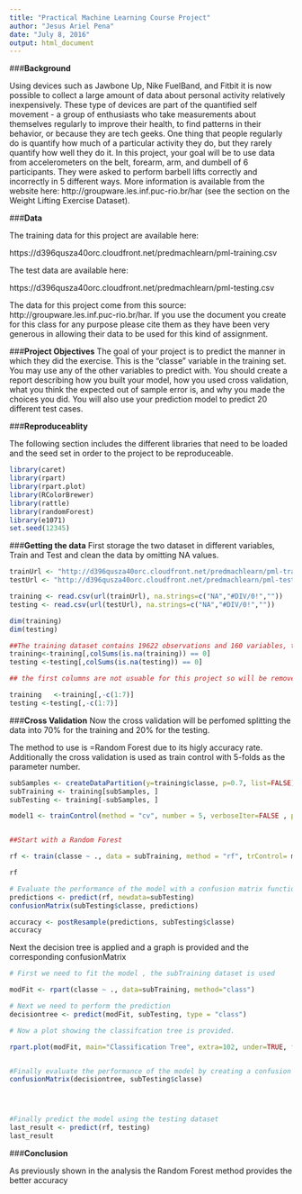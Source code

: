 ---
title: "Practical Machine Learning Course Project"
author: "Jesus Ariel Pena"
date: "July 8, 2016"
output: html_document
---

###**Background**

Using devices such as Jawbone Up, Nike FuelBand, and Fitbit it is now possible to collect a large amount of data about personal activity relatively inexpensively. These type of devices are part of the quantified self movement - a group of enthusiasts who take measurements about themselves regularly to improve their health, to find patterns in their behavior, or because they are tech geeks. One thing that people regularly do is quantify how much of a particular activity they do, but they rarely quantify how well they do it. In this project, your goal will be to use data from accelerometers on the belt, forearm, arm, and dumbell of 6 participants. They were asked to perform barbell lifts correctly and incorrectly in 5 different ways. More information is available from the website here: http://groupware.les.inf.puc-rio.br/har (see the section on the Weight Lifting Exercise Dataset).

###**Data**

The training data for this project are available here:

https://d396qusza40orc.cloudfront.net/predmachlearn/pml-training.csv

The test data are available here:

https://d396qusza40orc.cloudfront.net/predmachlearn/pml-testing.csv


The data for this project come from this source: http://groupware.les.inf.puc-rio.br/har. If you use the document you create for this class for any purpose please cite them as they have been very generous in allowing their data to be used for this kind of assignment.

###**Project Objectives**
The goal of your project is to predict the manner in which they did the exercise. This is the "classe" variable in the training set. You may use any of the other variables to predict with. You should create a report describing how you built your model, how you used cross validation, what you think the expected out of sample error is, and why you made the choices you did. You will also use your prediction model to predict 20 different test cases. 

###**Reproduceablity**

The following section includes the different libraries that need to be loaded and the seed set in order to the project to be reproduceable.


```{r}
library(caret)
library(rpart)
library(rpart.plot)
library(RColorBrewer)
library(rattle)
library(randomForest)
library(e1071)
set.seed(12345)
```

###**Getting the data**
First storage the two dataset in different variables, Train and Test and clean the data by omitting NA values. 

```{r}
trainUrl <- "http://d396qusza40orc.cloudfront.net/predmachlearn/pml-training.csv"
testUrl <- "http://d396qusza40orc.cloudfront.net/predmachlearn/pml-testing.csv"

training <- read.csv(url(trainUrl), na.strings=c("NA","#DIV/0!",""))
testing <- read.csv(url(testUrl), na.strings=c("NA","#DIV/0!",""))

dim(training)
dim(testing)

##The training dataset contains 19622 observations and 160 variables, the testing dataset contains 20 observations and 160 variables
training<-training[,colSums(is.na(training)) == 0]
testing <-testing[,colSums(is.na(testing)) == 0]

## the first columns are not usuable for this project so will be removed 

training   <-training[,-c(1:7)]
testing <-testing[,-c(1:7)]


```

###**Cross Validation**
Now the cross validation will be perfomed splitting the data into 70% for the training and 20% for the testing.

The method to use is =Random Forest due to its higly accuracy rate. 
Additionally the cross validation is used as train control with 5-folds as the parameter number. 

```{r}
subSamples <- createDataPartition(y=training$classe, p=0.7, list=FALSE)
subTraining <- training[subSamples, ] 
subTesting <- training[-subSamples, ]

model1 <- trainControl(method = "cv", number = 5, verboseIter=FALSE , preProcOptions="pca", allowParallel=TRUE)


##Start with a Random Forest 

rf <- train(classe ~ ., data = subTraining, method = "rf", trControl= model1, ntree=200)

rf

# Evaluate the performance of the model with a confusion matrix function and with the estimated accuracy.
predictions <- predict(rf, newdata=subTesting)
confusionMatrix(subTesting$classe, predictions)

accuracy <- postResample(predictions, subTesting$classe)
accuracy

```
Next the decision tree  is applied and a graph is provided and the corresponding confusionMatrix

```{r}



# First we need to fit the model , the subTraining dataset is used

modFit <- rpart(classe ~ ., data=subTraining, method="class")

# Next we need to perform the prediction
decisiontree <- predict(modFit, subTesting, type = "class")

# Now a plot showing the classifcation tree is provided.

rpart.plot(modFit, main="Classification Tree", extra=102, under=TRUE, faclen=0)


#Finally evaluate the performance of the model by creating a confusion matrix function.
confusionMatrix(decisiontree, subTesting$classe)




#Finally predict the model using the testing dataset 
last_result <- predict(rf, testing)
last_result


```

###**Conclusion**

As previously shown in the analysis the Random Forest  method provides the better accuracy 

